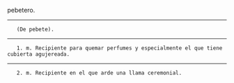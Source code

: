 {{notenglish}}
pebetero.
----

	(De pebete).
----

	1. m. Recipiente para quemar perfumes y especialmente el que tiene cubierta agujereada.
----

	2. m. Recipiente en el que arde una llama ceremonial.